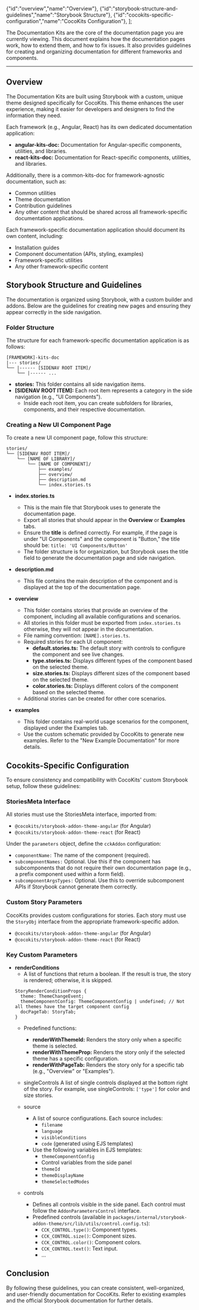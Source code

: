 
  {"id":"overview","name":"Overview"},
  {"id":"storybook-structure-and-guidelines","name":"Storybook Structure"},
  {"id":"cocokits-specific-configuration","name":"CocoKits Configuration"},
];

<Meta title='Contributing/Kits Doc Structure'/>

<MdxPage breadcrumb="Contributing" title='Kits Doc Structure' hideThemeSwitcher={true} tocItems={tocItems}>

The Documentation Kits are the core of the documentation page you are currently viewing.
This document explains how the documentation pages work, how to extend them, and how to fix issues.
It also provides guidelines for creating and organizing documentation for different frameworks and components.

--- 

## Overview
The Documentation Kits are built using Storybook with a custom, unique theme designed specifically for CocoKits.
This theme enhances the user experience, making it easier for developers and designers to find the information they need.

Each framework (e.g., Angular, React) has its own dedicated documentation application:

- **angular-kits-doc:** Documentation for Angular-specific components, utilities, and libraries.
- **react-kits-doc:** Documentation for React-specific components, utilities, and libraries.

Additionally, there is a common-kits-doc for framework-agnostic documentation, such as:

- Common utilities
- Theme documentation
- Contribution guidelines
- Any other content that should be shared across all framework-specific documentation applications.

Each framework-specific documentation application should document its own content, including:

- Installation guides
- Component documentation (APIs, styling, examples)
- Framework-specific utilities
- Any other framework-specific content

## Storybook Structure and Guidelines
The documentation is organized using Storybook, with a custom builder and addons.
Below are the guidelines for creating new pages and ensuring they appear correctly in the side navigation.

### Folder Structure
The structure for each framework-specific documentation application is as follows:
```
[FRAMEWORK]-kits-doc
|--- stories/
└── |------ [SIDENAV ROOT ITEM]/
    └── |------ ...
```

- **stories:** This folder contains all side navigation items.
- **[SIDENAV ROOT ITEM]:** Each root item represents a category in the side navigation (e.g., "UI Components").
  - Inside each root item, you can create subfolders for libraries, components, and their respective documentation.


### Creating a New UI Component Page
To create a new UI component page, follow this structure:

```
stories/
└── [SIDENAV ROOT ITEM]/
    └── [NAME OF LIBRARY]/
        └── [NAME OF COMPONENT]/
            ├── examples/
            ├── overview/
            ├── description.md
            └── index.stories.ts
```
- **index.stories.ts**
  - This is the main file that Storybook uses to generate the documentation page.
  - Export all stories that should appear in the **Overview** or **Examples** tabs.
  - Ensure the **title** is defined correctly. For example, if the page is under "UI Components" and the component is "Button," the title should be:
  `title: 'UI Components/Button'`
  - The folder structure is for organization, but Storybook uses the title field to generate the documentation page and side navigation.

- **description.md**
  - This file contains the main description of the component and is displayed at the top of the documentation page.

- **overview**
  - This folder contains stories that provide an overview of the component, including all available configurations and scenarios.
  - All stories in this folder must be exported from `index.stories.ts` otherwise, they will not appear in the documentation.
  - File naming convention: `[NAME].stories.ts`.
  - Required stories for each UI component:
    - **default.stories.ts:** The default story with controls to configure the component and see live changes.
    - **type.stories.ts:** Displays different types of the component based on the selected theme.
    - **size.stories.ts:** Displays different sizes of the component based on the selected theme.
    - **color.stories.ts:** Displays different colors of the component based on the selected theme.
  - Additional stories can be created for other core scenarios.

- **examples**
  - This folder contains real-world usage scenarios for the component, displayed under the Examples tab.
  - Use the custom schematic provided by CocoKits to generate new examples. Refer to the "New Example Documentation" for more details.


## Cocokits-Specific Configuration

To ensure consistency and compatibility with CocoKits' custom Storybook setup, follow these guidelines:

### StoriesMeta Interface
All stories must use the StoriesMeta interface, imported from:

- `@cocokits/storybook-addon-theme-angular` (for Angular)
- `@cocokits/storybook-addon-theme-react` (for React)

Under the `parameters` object, define the `cckAddon` configuration:

- `componentName:` The name of the component (required).
- `subcomponentNames:` Optional. Use this if the component has subcomponents that do not require their own documentation page (e.g., a prefix component used within a form field).
- `subcomponentArgsTypes:` Optional. Use this to override subcomponent APIs if Storybook cannot generate them correctly.

### Custom Story Parameters
CocoKits provides custom configurations for stories. Each story must use the `StoryObj` interface from the appropriate framework-specific addon.
- `@cocokits/storybook-addon-theme-angular` (for Angular)
- `@cocokits/storybook-addon-theme-react` (for React)

### Key Custom Parameters
- **renderConditions**
  - A list of functions that return a boolean. If the result is true, the story is rendered; otherwise, it is skipped.
  ```
  StoryRenderConditionProps {
    theme: ThemeChangeEvent;
    themeComponentConfig: ThemeComponentConfig | undefined; // Not all themes have the target component config
    docPageTab: StoryTab;
  }
  ```
  - Predefined functions:
     - **renderWithThemeId:** Renders the story only when a specific theme is selected.
     - **renderWithThemeProp:** Renders the story only if the selected theme has a specific configuration.
     - **renderWithPageTab:** Renders the story only for a specific tab (e.g., "Overview" or "Examples").

  - singleControls
    A list of single controls displayed at the bottom right of the story. For example, use singleControls: `['type']` for color and size stories.

  - source
    - A list of source configurations. Each source includes:
      - `filename`
      - `language`
      - `visibleConditions`
      - `code` (generated using EJS templates)
    - Use the following variables in EJS templates:
      - `themeComponentConfig`
      - Control variables from the side panel
      - `themeId`
      - `themeDisplayName`
      - `themeSelectedModes`

  - controls
    - Defines all controls visible in the side panel. Each control must follow the `AddonParametersControl` interface.
    - Predefined controls (available in `packages/internal/storybook-addon-theme/src/lib/utils/control.config.ts`):
      - `CCK_CONTROL.type()`: Component types.
      - `CCK_CONTROL.size()`: Component sizes.
      - `CCK_CONTROL.color()`: Component colors.
      - `CCK_CONTROL.text()`: Text input.
      - ...

## Conclusion
By following these guidelines, you can create consistent, well-organized, and user-friendly documentation for CocoKits. Refer to existing examples and the official Storybook documentation for further details.

</MdxPage>
